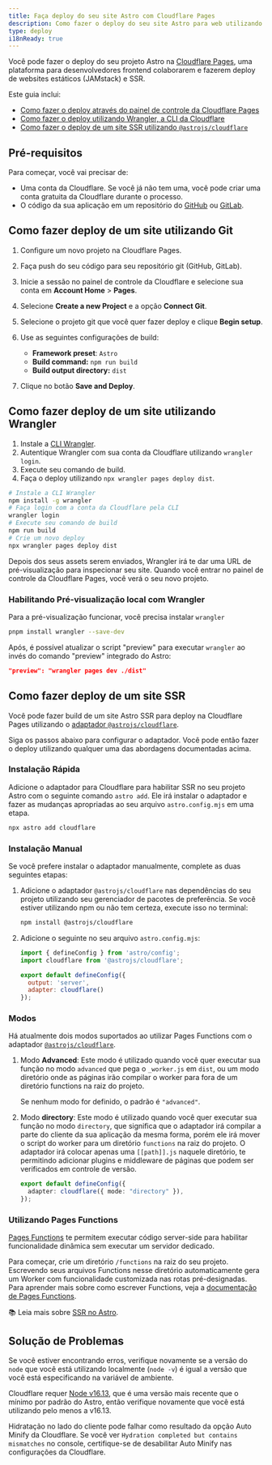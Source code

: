 ```yaml
---
title: Faça deploy do seu site Astro com Cloudflare Pages
description: Como fazer o deploy do seu site Astro para web utilizando Cloudflare Pages.
type: deploy
i18nReady: true
---
```


Você pode fazer o deploy do seu projeto Astro na [Cloudflare Pages](https://pages.cloudflare.com/), uma plataforma para desenvolvedores frontend colaborarem e fazerem deploy de websites estáticos (JAMstack) e SSR.

Este guia inclui:

- [Como fazer o deploy através do painel de controle da Cloudflare Pages](#como-fazer-deploy-de-um-site-utilizando-git)
- [Como fazer o deploy utilizando Wrangler, a CLI da Cloudflare](#como-fazer-deploy-de-um-site-utilizando-wrangler)
- [Como fazer o deploy de um site SSR utilizando `@astrojs/cloudflare`](#como-fazer-deploy-de-um-site-ssr)

## Pré-requisitos

Para começar, você vai precisar de:

- Uma conta da Cloudflare. Se você já não tem uma, você pode criar uma conta gratuita da Cloudflare durante o processo.
- O código da sua aplicação em um repositório do [GitHub](https://github.com/) ou [GitLab](https://about.gitlab.com/).

## Como fazer deploy de um site utilizando Git

1. Configure um novo projeto na Cloudflare Pages.
2. Faça push do seu código para seu repositório git (GitHub, GitLab).
3. Inicie a sessão no painel de controle da Cloudflare e selecione sua conta em **Account Home** > **Pages**.
4. Selecione **Create a new Project** e a opção **Connect Git**.
5. Selecione o projeto git que você quer fazer deploy e clique **Begin setup**.
6. Use as seguintes configurações de build:

    - **Framework preset**: `Astro`
    - **Build command:** `npm run build`
    - **Build output directory:** `dist`

7. Clique no botão **Save and Deploy**.

## Como fazer deploy de um site utilizando Wrangler

1. Instale a [CLI Wrangler](https://developers.cloudflare.com/workers/wrangler/get-started/).
2. Autentique Wrangler com sua conta da Cloudflare utilizando `wrangler login`.
3. Execute seu comando de build.
4. Faça o deploy utilizando `npx wrangler pages deploy dist`.

```bash
# Instale a CLI Wrangler
npm install -g wrangler
# Faça login com a conta da Cloudflare pela CLI
wrangler login
# Execute seu comando de build
npm run build
# Crie um novo deploy
npx wrangler pages deploy dist
```

Depois dos seus assets serem enviados, Wrangler irá te dar uma URL de pré-visualização para inspecionar seu site. Quando você entrar no painel de controle da Cloudflare Pages, você verá o seu novo projeto.

### Habilitando Pré-visualização local com Wrangler

Para a pré-visualização funcionar, você precisa instalar `wrangler`

```bash
pnpm install wrangler --save-dev
```

Após, é possível atualizar o script "preview" para executar `wrangler` ao invés do comando "preview" integrado do Astro:


```json title="package.json"
"preview": "wrangler pages dev ./dist"
```

## Como fazer deploy de um site SSR

Você pode fazer build de um site Astro SSR para deploy na Cloudflare Pages utilizando o [adaptador `@astrojs/cloudflare`](/pt-br/guides/integrations-guide/cloudflare/).

Siga os passos abaixo para configurar o adaptador. Você pode então fazer o deploy utilizando qualquer uma das abordagens documentadas acima.

### Instalação Rápida

Adicione o adaptador para Cloudflare para habilitar SSR no seu projeto Astro com o seguinte comando `astro add`. Ele irá instalar o adaptador e fazer as mudanças apropriadas ao seu arquivo `astro.config.mjs` em uma etapa.

```bash
npx astro add cloudflare
```

### Instalação Manual

Se você prefere instalar o adaptador manualmente, complete as duas seguintes etapas:

1. Adicione o adaptador `@astrojs/cloudflare` nas dependências do seu projeto utilizando seu gerenciador de pacotes de preferência. Se você estiver utilizando npm ou não tem certeza, execute isso no terminal:

    ```bash
    npm install @astrojs/cloudflare
    ```

2. Adicione o seguinte no seu arquivo `astro.config.mjs`:

    ```js title="astro.config.mjs" ins={2, 5-6}
    import { defineConfig } from 'astro/config';
    import cloudflare from '@astrojs/cloudflare';

    export default defineConfig({
      output: 'server',
      adapter: cloudflare()
    });
    ```

### Modos

Há atualmente dois modos suportados ao utilizar Pages Functions com o adaptador [`@astrojs/cloudflare`](https://github.com/withastro/astro/tree/main/packages/integrations/cloudflare#readme).

1. Modo **Advanced**: Este modo é utilizado quando você quer executar sua função no modo `advanced` que pega o `_worker.js` em `dist`, ou um modo diretório onde as páginas irão compilar o worker para fora de um diretório functions na raiz do projeto.

    Se nenhum modo for definido, o padrão é `"advanced"`.

2. Modo **directory**: Este modo é utilizado quando você quer executar sua função no modo `directory`, que significa que o adaptador irá compilar a parte do cliente da sua aplicação da mesma forma, porém ele irá mover o script do worker para um diretório `functions` na raiz do projeto. O adaptador irá colocar apenas uma `[[path]].js` naquele diretório, te permitindo adicionar plugins e middleware de páginas que podem ser verificados em controle de versão.

    ```ts title="astro.config.mjs" "directory"
    export default defineConfig({
      adapter: cloudflare({ mode: "directory" }),
    });
    ```

### Utilizando Pages Functions

[Pages Functions](https://developers.cloudflare.com/pages/platform/functions/) te permitem executar código server-side para habilitar funcionalidade dinâmica sem executar um servidor dedicado.

Para começar, crie um diretório `/functions` na raiz do seu projeto. Escrevendo seus arquivos Functions nesse diretório automaticamente gera um Worker com funcionalidade customizada nas rotas pré-designadas. Para aprender mais sobre como escrever Functions, veja a [documentação de Pages Functions](https://developers.cloudflare.com/pages/platform/functions/).

📚 Leia mais sobre [SSR no Astro](/pt-br/guides/server-side-rendering/).

## Solução de Problemas

Se você estiver encontrando erros, verifique novamente se a versão do `node` que você está utilizando localmente (`node -v`) é igual a versão que você está especificando na variável de ambiente.

Cloudflare requer [Node v16.13](https://miniflare.dev/get-started/cli#installation), que é uma versão mais recente que o mínimo por padrão do Astro, então verifique novamente que você está utilizando pelo menos a v16.13.

Hidratação no lado do cliente pode falhar como resultado da opção Auto Minify da Cloudflare. Se você ver `Hydration completed but contains mismatches` no console, certifique-se de desabilitar Auto Minify nas configurações da Cloudflare.
